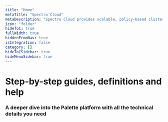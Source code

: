 ```yaml
---
title: "Home"
metaTitle: "Spectro Cloud"
metaDescription: "Spectro Cloud provides scalable, policy-based cluster management of Kubernetes for enterprises that need a high degree of control over their infrastructure, whether it is in public cloud, private cloud, bare metal or any combination. Enterprises can define the enterprise Kubernetes stack they need while still gaining the efficiencies of automation at scale."
icon: "folder"
hideToC: true
fullWidth: true
hiddenFromNav: true
isIntegration: false
category: []
hideToCSidebar: true
hideMenuSidebar: true
---
```



<MainHeader
  introductionHref="/introduction/what-is"
  demoHref="https://www.spectrocloud.com/product/#learnmoresection">
  <h1>Step-by-step guides, definitions and help</h1>
  <h3>A deeper dive into the Palette platform with all the technical details you need</h3>
</MainHeader>
<QuickSetup
  title="Quick Setup"
  options={[
    {
      title: "About Cluster Profiles",
      description: "Pre-configured settings for cluster deployments.",
      icon: "clusters",
      href: "/cluster-profiles/#task-define-profile",
    },
    {
      title: "Your First Cluster",
      description: "A step-by-step guide to creating your first cluster.",
      icon: "folder",
      href: "/getting-started/#deployingyourfirstcluster"
    },
    {
      title: "Integrations (Add-ons)",
      description: "Installation instructions for the available add-ons.",
      icon: "bundles",
      href: "/integrations/"
    }
  ]} />
<QuickSetup
  title="Important Concepts"
  options={[
    {
      title: "Projects and Teams",
      description: "Grouping a set of resources for specific use-cases.",
      icon: "project",
      href: "/projects/"
    },
    {
      title: "Packs and Registries",
      description: "Pack management options for Kubernetes.",
      icon: "cog",
      href: "/registries-and-packs/"
    },
    {
      title: "User Management",
      description: "Setting up RBAC and enabling SAML-SSO.",
      icon: "user-astronaut",
      href: "/user-management/"
    }
  ]}
/>
<QuickSetup
  title="Getting familiar with the dashboard"
  options={[
    {
      title: "Default View",
      description: "Details of the options available on logging in.",
      icon: "columns",
      href: "/getting-started/#defaultdashboard",
    },
    {
      title: "Administrator View",
      description: "Details of the options under the Administrator section.",
      icon: "user-cog",
      href: "/getting-started/#admindashboard",
    },
    {
      title: "API docs",
      description: "Details of the APIs currently available and the payloads.",
      icon: "cog",
      href: "/api/introduction"
    }
  ]} />
<CloudsSection
  title="Detailed Setup"
  noBorder
  noMargin
  description="An insight into the procedures for creating clusters on public clouds as well as private clouds. Google Cloud Platform and Bare-metal coming soon!"
  options={[
    {
      title: "AWS",
      cloud: "aws",
      href: "/clusters/new-clusters/aws/",
    },
    {
      title: "Azure",
      cloud: "azure",
      href: "/clusters/new-clusters/azure/",
    },
    {
      title: "Google Cloud",
      cloud: "google_cloud",
      href: "/clusters/new-clusters/gcp/",
    },
    {
      title: "AWS EKS",
      cloud: "aws",
      href: "/clusters/new-clusters/eks/",
    },
    {
      title: "Azure AKS",
      cloud: "azure",
      href: "/clusters/new-clusters/aks/",
    }
  ]} />
<CloudsSection
  options={[
    {
      title: "VMware",
      cloud: "vmware",
      href: "/clusters/new-clusters/vmware/",
    },
    {
      title: "MaaS",
      cloud: "maas",
      href: "/clusters/new-clusters/maas/",
    },
    {
      title: "Openstack",
      cloud: "openstack",
      href: "/clusters/new-clusters/openstack/",
    }
  ]} />
<QuickSetup
  title="On-Prem Installation"
  options={[
    {
      title: "Quick Start",
      description: "Quickly deploy a single-node version for PoC purposes.",
      icon: "rocket",
      href: "/enterprise-version/deploying-the-platform-installer/"
    },
    {
      title: "Enterprise Cluster",
      description: "Highly available multi-node setup for production purposes.",
      icon: "warehouse",
      href: "/enterprise-version/deploying-an-enterprise-cluster/"
    },
    {
      title: "On-Prem System Console",
      description: "Platform administration and upgrade management.",
      icon: "tachometer-alt",
      href: "/enterprise-version/system-console-dashboard/"
    }
  ]} />
<DocUpdatesSection title={"What’s new in Docs"} />
